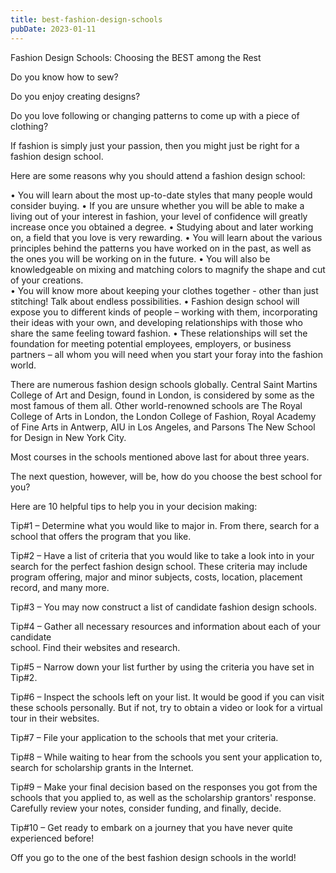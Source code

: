 ```yaml
---
title: best-fashion-design-schools
pubDate: 2023-01-11
---
```


Fashion Design Schools: Choosing the BEST among the Rest

Do you know how to sew?  

Do you enjoy creating designs?  

Do you love following or changing patterns to come up with a piece of clothing?  

If fashion is simply just your passion, then you might just be right for a fashion design school.  

Here are some reasons why you should attend a fashion design school:

•	You will learn about the most up-to-date styles that many people would consider buying.
•	If you are unsure whether you will be able to make a living out of your interest in fashion, 
      your level of confidence will greatly increase once you obtained a degree.
•	Studying about and later working on, a field that you love is very rewarding.
•	You will learn about the various principles behind the patterns you have worked on in the 
      past, as well as the ones you will be working on in the future.
•	You will also be knowledgeable on mixing and matching colors to magnify the shape and cut 
      of your creations.  
•	You will know more about keeping your clothes together - other than just stitching!  Talk 
      about endless possibilities.
•	Fashion design school will expose you to different kinds of people – working with them, 
      incorporating their ideas with your own, and developing relationships with those who share 
      the same feeling toward fashion.
•	These relationships will set the foundation for meeting potential employees, employers, or 
      business partners – all whom you will need when you start your foray into the fashion world.

There are numerous fashion design schools globally. Central Saint Martins College of Art and Design, found in London, is considered by some as the most famous of them all. Other world-renowned schools are The Royal College of Arts in London, the London College of Fashion, Royal Academy of Fine Arts in Antwerp, AIU in Los Angeles, and Parsons The New School for Design in New York City.  

Most courses in the schools mentioned above last for about three years.

The next question, however, will be, how do you choose the best school for you?

Here are 10 helpful tips to help you in your decision making:

Tip#1 – Determine what you would like to major in. From there, search for a school that offers 
             the program that you like.

Tip#2 – Have a list of criteria that you would like to take a look into in your search for the perfect 
             fashion design school. These criteria may include program offering, major and minor 
             subjects, costs, location, placement record, and many more.

Tip#3 – You may now construct a list of candidate fashion design schools.

Tip#4 – Gather all necessary resources and information about each of your candidate       
             school. Find their websites and research.

Tip#5 – Narrow down your list further by using the criteria you have set in Tip#2. 

Tip#6 – Inspect the schools left on your list. It would be good if you can visit these schools 
             personally. But if not, try to obtain a video or look for a virtual tour in their websites.

Tip#7 – File your application to the schools that met your criteria.

Tip#8 – While waiting to hear from the schools you sent your application to, search for 
             scholarship grants in the Internet.

Tip#9 – Make your final decision based on the responses you got from the schools that you 
             applied to, as well as the scholarship grantors' response. Carefully review your notes, 
             consider funding, and finally, decide.

Tip#10 – Get ready to embark on a journey that you have never quite experienced before!  

Off you go to the one of the best fashion design schools in the world!